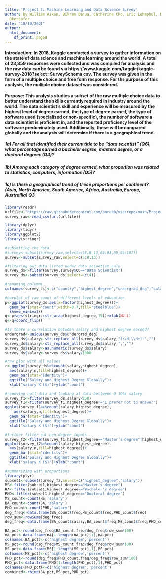 ```yaml
---
title: 'Project 3: Machine Learning and Data Science Survey'
author: by William Aiken, Bikram Barua, Catherine Cho, Eric Lehmphul, Nnaemeka Newman
  Okereafor
date: "10/10/2021"
output:
  html_document:
    df_print: paged
---
```


#### Introduction: In 2018, Kaggle conducted a survey to gather information on the state of data science and machine learning around the world. A total of 23,859 responses were collected and was compiled for analysis and the raw data can be found via https://www.kaggle.com/kaggle/kaggle-survey-2018?select=SurveySchema.csv. The survey was given in the form of a multiple choice and free form response. For the purpose of this analysis, the multiple choice dataset was considered. 

#### Purpose: This analysis studies a subset of the raw multiple choice data to better understand the skills currently required in industry around the world. The data scientist's skill and experience will be measured by the highest level of degree earned, the type of degree earned, the type of software used (specialized or non-specific), the number of software a data scientist is proficient in, and the reported proficiency level of the software predominately used. Additionally, these will be compared globally and the analysis will determine if there is a geographical trend. 

##### 1a) For all that identified their current title to be "data scientist" (Q6), what percentage earned a bachelor degree, masters degree, or a doctoral degreen (Q4)?
##### 1b) Among each category of degree earned, what proportion was related to statistics, computers, information (Q5)?
##### 1c) Is there a geographical trend of these proportions per continent? (Asia, North America, South America, Africa, Austrailia, Europe, Austrailia) Q3
```r
library(readr)
urlfile<-"https://raw.githubusercontent.com/baruab/msdsrepo/main/Project_3_607/kaggle-survey-2018/multipleChoiceResponses.csv"
survey_raw<-read_csv(url(urlfile))

library(dplyr)
library(tidyr)
library(ggplot2)
library(stringr)

#subsetting the data
#survey<-subset(survey_raw,select=c(5:8,13,66:83,85,89:107))
survey<-subset(survey_raw,select=c(5:8,13))

#filtering out data listed under data scientist only
survey_ds<-filter(survey,survey$Q6=="Data Scientist")
survey_ds<-subset(survey_ds,select=-c(4))

#renaming columns
colnames(survey_ds)<-c("country","highest_degree","undergrad_deg","salary")

#barplot of raw count of different levels of education
p<-ggplot(survey_ds,aes(x=factor(highest_degree)))+
  geom_bar(stat="count",width=0.7,fill="steelblue")+
  theme_minimal()
q<-p+aes(stringr::str_wrap(highest_degree,15))+xlab(NULL)
q<-q+coord_flip()

#Is there a correlation between salary and highest degree earned?
undergrad<-unique(survey_ds$undergrad_deg)
survey_ds$salary<-str_replace_all(survey_ds$salary,"(\\d|\\d+)-","") 
survey_ds$salary<-str_replace_all(survey_ds$salary,",","")
survey_ds$salary<-as.numeric(survey_ds$salary)
survey_ds$salary<-survey_ds$salary/1000

#raw plot with all values
r<-ggplot(survey_ds%>%count(salary,highest_degree),
  aes(salary,n,fill=highest_degree))+
  geom_bar(stat="identity")+
  ggtitle("Salary and Highest Degree Globally")+
  xlab("salary K ($)")+ylab("count")

#removing null data and looking at data bettween 0-100k salary
survey_f1<-filter(survey_ds,salary<250)
survey_f1<-filter(survey_f1,highest_degree!="I prefer not to answer")
ggplot(survey_f1%>%count(salary,highest_degree),
    aes(salary,n,fill=highest_degree))+
  geom_bar(stat="identity")+
  ggtitle("Salary and Highest Degree Globally")+
  xlab("salary K ($)")+ylab("count")

#further filter out non-degree inputs
survey_f2<-filter(survey_f1,highest_degree=="Master’s degree"|highest_degree=="Bachelor’s degree"|highest_degree=="Doctoral degree")
ggplot(survey_f2%>%count(salary,highest_degree),
  aes(salary,n,fill=highest_degree))+
  geom_bar(stat="identity")+
  ggtitle("Salary and Highest Degree Globally")+
  xlab("salary K ($)")+ylab("count")

```

```r
#summarizing with proportions
library(plyr)
subset1<-subset(survey_f2,select=c("highest_degree","salary"))
MS<-filter(subset1,highest_degree=="Master’s degree")
BA<-filter(subset1,highest_degree=="Bachelor’s degree")
PHD<-filter(subset1,highest_degree=="Doctoral degree")
MS_count<-count(MS,'salary')
BA_count<-count(BA,'salary')
PHD_count<-count(PHD,'salary')
deg_freq<-data.frame(BA_count$freq,MS_count$freq,PHD_count$freq)
row_sum<-rowSums(deg_freq)
deg_freq<-data.frame(BA_count$salary,BA_count$freq,MS_count$freq,PHD_count$freq,row_sum)

BA_pct<-round(deg_freq$BA_count.freq/deg_freq$row_sum*100)
BA_pct<-data.frame(BA[1:length(BA_pct),1],BA_pct)
colnames(BA_pct)<-c('highest degree','percent')
MS_pct<-round(deg_freq$MS_count.freq/deg_freq$row_sum*100)
MS_pct<-data.frame(MS[1:length(MS_pct),1],MS_pct)
colnames(MS_pct)<-c('highest degree','percent')
PHD_pct<-round(deg_freq$PHD_count.freq/deg_freq$row_sum*100)
PHD_pct<-data.frame(PHD[1:length(PHD_pct),1],PHD_pct)
colnames(PHD_pct)<-c('highest degree','percent')
combined<-rbind(BA_pct,MS_pct,PHD_pct)




```

